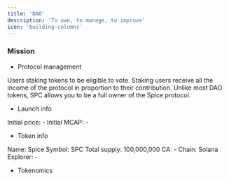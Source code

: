 ```yaml
---
title: 'DAO'
description: 'To own, to manage, to improve'
icon: 'building-columns'
---
```


### Mission

* Protocol management

Users staking tokens to be eligible to vote. Staking users receive all the income of the protocol in proportion to their contribution. Unlike most DAO tokens, SPC allows you to be a full owner of the Spice protocol.

* Launch info

Initial price: -
Initial MCAP: -

* Token info

Name: Spice
Symbol: SPC
Total supply: 100,000,000
CA: -
Chain: Solana
Explorer: -

* Tokenomics